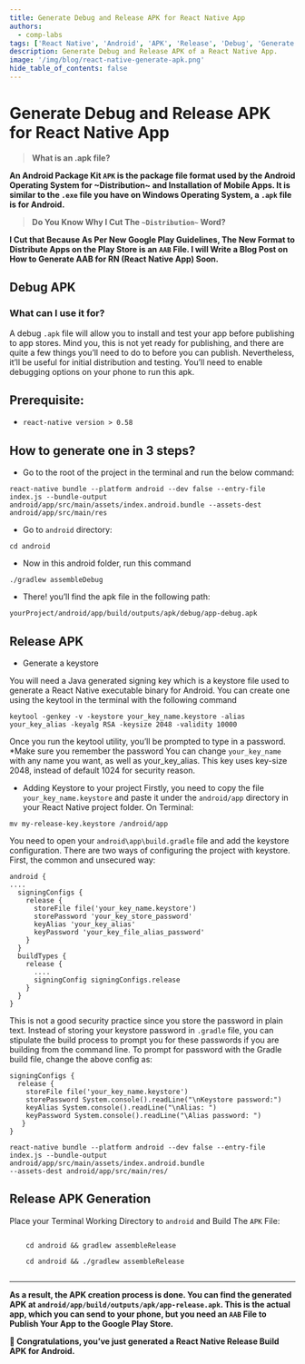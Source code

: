 ```yaml
---
title: Generate Debug and Release APK for React Native App
authors:
  - comp-labs
tags: ['React Native', 'Android', 'APK', 'Release', 'Debug', 'Generate']
description: Generate Debug and Release APK of a React Native App.
image: '/img/blog/react-native-generate-apk.png'
hide_table_of_contents: false
---
```



# Generate Debug and Release APK for React Native App

> **What is an .apk file?**

**An Android Package Kit `APK` is the package file format used by the Android Operating System for ~Distribution~ and Installation of Mobile Apps. It is similar to the `.exe` file you have on Windows Operating System, a `.apk` file is for Android.**

> **Do You Know Why I Cut The `~Distribution~` Word?**

**I Cut that Because As Per New Google Play Guidelines, The New Format to Distribute Apps on the Play Store is an `AAB` File. I will Write a Blog Post on How to Generate AAB for RN (React Native App) Soon.**

## Debug APK

### What can I use it for?

A debug `.apk` file will allow you to install and test your app before publishing to app stores. Mind you, this is not yet ready for publishing, and there are quite a few things you’ll need to do to before you can publish. Nevertheless, it’ll be useful for initial distribution and testing.
You’ll need to enable debugging options on your phone to run this apk.

## Prerequisite:
- `react-native version > 0.58`

## How to generate one in 3 steps?

- Go to the root of the project in the terminal and run the below command:
```
react-native bundle --platform android --dev false --entry-file index.js --bundle-output android/app/src/main/assets/index.android.bundle --assets-dest android/app/src/main/res
```

- Go to `android` directory:
```
cd android
```
- Now in this android folder, run this command
```
./gradlew assembleDebug
```
- There! you’ll find the apk file in the following path:

`yourProject/android/app/build/outputs/apk/debug/app-debug.apk`

## Release APK
- Generate a keystore

You will need a Java generated signing key which is a keystore file used to generate a React Native executable binary for Android. You can create one using the keytool in the terminal with the following command
```
keytool -genkey -v -keystore your_key_name.keystore -alias your_key_alias -keyalg RSA -keysize 2048 -validity 10000
```
Once you run the keytool utility, you’ll be prompted to type in a password. *Make sure you remember the password
You can change `your_key_name` with any name you want, as well as your_key_alias. This key uses key-size 2048, instead of default 1024 for security reason.
- Adding Keystore to your project
Firstly, you need to copy the file `your_key_name.keystore` and paste it under the `android/app` directory in your React Native project folder.
On Terminal:
```
mv my-release-key.keystore /android/app
```
You need to open your `android\app\build.gradle` file and add the keystore configuration. There are two ways of configuring the project with keystore. First, the common and unsecured way:

```title="buildGradleKeyStore"
android {
....
  signingConfigs {
    release {
      storeFile file('your_key_name.keystore')
      storePassword 'your_key_store_password'
      keyAlias 'your_key_alias'
      keyPassword 'your_key_file_alias_password'
    }
  }
  buildTypes {
    release {
      ....
      signingConfig signingConfigs.release
    }
  }
}
```

This is not a good security practice since you store the password in plain text. Instead of storing your keystore password in `.gradle` file, you can stipulate the build process to prompt you for these passwords if you are building from the command line.
To prompt for password with the Gradle build file, change the above config as:

```title="buildGradleKeyStoreSecure"
signingConfigs {
  release {
    storeFile file('your_key_name.keystore')
    storePassword System.console().readLine("\nKeystore password:")
    keyAlias System.console().readLine("\nAlias: ")
    keyPassword System.console().readLine("\Alias password: ")
   }
}
```

```
react-native bundle --platform android --dev false --entry-file index.js --bundle-output android/app/src/main/assets/index.android.bundle 
--assets-dest android/app/src/main/res/
```

## Release APK Generation


Place your Terminal Working Directory to `android` and Build The `APK` File:

<Tabs className="unique-tabs">
  <TabItem value="Windows">
    <code>
    cd android && gradlew assembleRelease
    </code>
  </TabItem>
  <TabItem value="macOS/Linux">
    <code>
    cd android && ./gradlew assembleRelease
    </code>
  </TabItem>
</Tabs>

---

**As a result, the APK creation process is done. You can find the generated APK at `android/app/build/outputs/apk/app-release.apk`. This is the actual app, which you can send to your phone, but you need an `AAB` File to Publish Your App to the Google Play Store.**

**🎉 Congratulations, you’ve just generated a React Native Release Build APK for Android.**